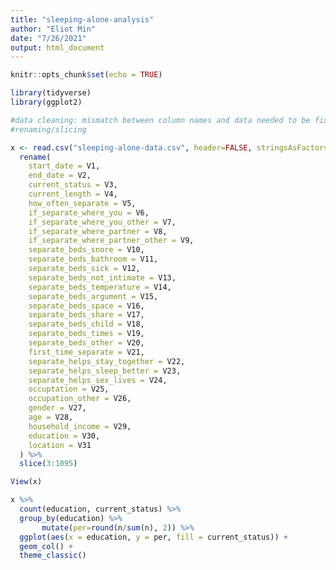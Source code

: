 ```yaml
---
title: "sleeping-alone-analysis"
author: "Eliot Min"
date: "7/26/2021"
output: html_document
---
```


```r
knitr::opts_chunk$set(echo = TRUE)

library(tidyverse)
library(ggplot2)


```


```r

#data cleaning: mismatch between column names and data needed to be fixed by
#renaming/slicing

x <- read.csv("sleeping-alone-data.csv", header=FALSE, stringsAsFactors=FALSE, fileEncoding="latin1") %>%
  rename(
    start_date = V1,
    end_date = V2,
    current_status = V3,
    current_length = V4,
    how_often_separate = V5,
    if_separate_where_you = V6,
    if_separate_where_you_other = V7,
    if_separate_where_partner = V8,
    if_separate_where_partner_other = V9,
    separate_beds_snore = V10,
    separate_beds_bathroom = V11,
    separate_beds_sick = V12,
    separate_beds_not_intimate = V13,
    separate_beds_temperature = V14,
    separate_beds_argument = V15,
    separate_beds_space = V16,
    separate_beds_share = V17,
    separate_beds_child = V18,
    separate_beds_times = V19,
    separate_beds_other = V20,
    first_time_separate = V21,
    separate_helps_stay_together = V22,
    separate_helps_sleep_better = V23,
    separate_helps_sex_lives = V24,
    occuptation = V25,
    occupation_other = V26,
    gender = V27,
    age = V28,
    household_income = V29,
    education = V30,
    location = V31
  ) %>%
  slice(3:1095)

View(x)

```
  
```r

x %>%
  count(education, current_status) %>% 
  group_by(education) %>%
       mutate(per=round(n/sum(n), 2)) %>%
  ggplot(aes(x = education, y = per, fill = current_status)) + 
  geom_col() +
  theme_classic()

```
  
